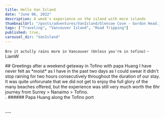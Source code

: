 ```yaml
---
title: Hello Van Island
date: "June 06, 2022"
description: A week's experience on the island with more islands
thumbnailUrl: "/posts/adventures/VanIsland/Glencoe Cove - Gordon Head.jpg"
tags: ["Traveling", "Vancouver Island", "Road Tripping"]
published: true,
carousel_dir: "VanIsland"
---
```



`Bro it actully rains more in Vancouver (Unless you're in tofino)` - LiamW

<div>
  <div>
    ## Greetings after a weekend getaway in Tofino with papa Huang 
    I have never felt as *moist* as I have in the past two days as I could swear it didn't
    stop raining for two hours consecutively throughout the duration of our
    stay. It was quite unforunate that we did not get to enjoy the full glory of
    the many beaches offered, but the experience was still very much worth the
    6hr journey from Surrey > Nanaimo > Tofino.
  </div>
  <div>
    <Image
      src={"/posts/adventure/VanIsland/Papa Huang @ Tofino Port.jpg"}
      height="1%"
      width="1%"
      quality = {100}
      alt="thumbnail"
      layout="responsive"
    />
    ###### Papa Huang along the Tofino port
  </div>
---
</div>